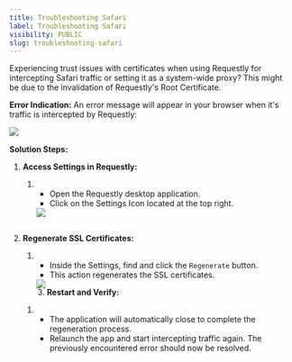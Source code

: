 ```yaml
---
title: Troubleshooting Safari
label: Troubleshooting Safari
visibility: PUBLIC
slug: troubleshooting-safari
---
```


Experiencing trust issues with certificates when using Requestly for intercepting Safari traffic or setting it as a system-wide proxy? This might be due to the invalidation of Requestly's Root Certificate.

**Error Indication:** An error message will appear in your browser when it's traffic is intercepted by Requestly:

<Image src="https://imagedelivery.net/IEMzXmjRvW0g933AN5ejrA/wwwnotionso-image-prod-files-secures3us-west-2amazonawscom-8e04dd23-74cd-4c44-8158-4238eac359d1-0a66faab-9671-4187-b55d-192c04226ed9-screenshot_2023-11-30_at_75745_pmpng/public" align="left" />

 

**Solution Steps:**

1. **Access Settings in Requestly:**

   1. * Open the Requestly desktop application.

      - Click on the Settings Icon located at the top right.

      <Image src="https://imagedelivery.net/IEMzXmjRvW0g933AN5ejrA/wwwnotionso-image-prod-files-secures3us-west-2amazonawscom-8e04dd23-74cd-4c44-8158-4238eac359d1-e641b751-07b7-4bc6-a2b4-3ca84dabf685-screenshot_2023-11-30_at_72433_pmpng/public" align="left" />

       

2) **Regenerate SSL Certificates:**

   1. * Inside the Settings, find and click the `Regenerate` button.

      - This action regenerates the SSL certificates.

      <Image src="https://imagedelivery.net/IEMzXmjRvW0g933AN5ejrA/wwwnotionso-image-prod-files-secures3us-west-2amazonawscom-8e04dd23-74cd-4c44-8158-4238eac359d1-bd07855a-16c7-4761-be3d-6664b9f9899e-screenshot_2023-11-30_at_74433_pmpng/public" align="left" />

3. **Restart and Verify:**

   1. * The application will automatically close to complete the regeneration process.

      - Relaunch the app and start intercepting traffic again. The previously encountered error should now be resolved.
